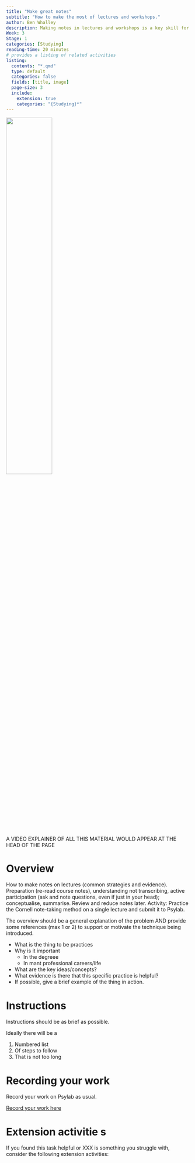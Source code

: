 ```yaml
---
title: "Make great notes"
subtitle: "How to make the most of lectures and workshops."
author: Ben Whalley
description: Making notes in lectures and workshops is a key skill for university students. This activity will help you to make the most of your notes, and ensure they are useful when you come to revise.
Week: 3
Stage: 1
categories: [Studying]
reading-time: 20 minutes
# provides a listing of related activities
listing:
  contents: "*.qmd"
  type: default
  categories: false
  fields: [title, image]
  page-size: 3
  include:
    extension: true
    categories: "{Studying}*"
---
```


![](../images/DALL·E%202024-06-14%2014.08.02%20-%20A%20student%20sits%20at%20a%20desk%20in%20a%20modern%20classroom,%20attentively%20taking%20notes.%20The%20desk%20has%20a%20notebook%20open,%20filled%20with%20colorful%20and%20organized%20notes,%20incl.webp){width="50%"}

A VIDEO EXPLAINER OF ALL THIS MATERIAL WOULD APPEAR AT THE HEAD OF THE PAGE

# Overview

How to make notes on lectures (common strategies and evidence). Preparation (re-read course notes), understanding not transcribing, active participation (ask and note questions, even if just in your head); conceptualise, summarise. Review and reduce notes later. Activity: Practice the Cornell note-taking method on a single lecture and submit it to Psylab.

The overview should be a general explanation of the problem AND provide some references (max 1 or 2) to support or motivate the technique being introduced.

-   What is the thing to be practices
-   Why is it important
    -   In the degreee
    -   In mant professional careers/life
-   What are the key ideas/concepts?
-   What evidence is there that this specific practice is helpful?
-   If possible, give a brief example of the thing in action.

# Instructions

Instructions should be as brief as possible.

Ideally there will be a

1.  Numbered list
2.  Of steps to follow
3.  That is not too long

# Recording your work

Record your work on Psylab as usual.

```{=html}
<!-- Students will know that they can and should record their 

Additional notes here might emphasise a particular format, or prompt them to ask their tutor specific questions in office hours, or things to look out for in later progress meetings.

-->
```
[Record your work here](XXX){.submit-work .btn .btn-primary}

# Extension activitie s

If you found this task helpful or XXX is something you struggle with, consider the following extension activities:

::: {#sample-listings}
:::

